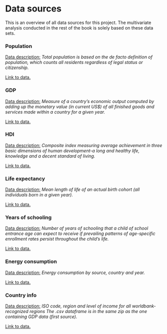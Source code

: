 # Data sources


This is an overview of all data sources for this project. The multivariate analysis conducted in the rest of the book is solely based on these data sets.

### Population {.unlisted .unnumbered}

<u>Data description:</u> *Total population is based on the de facto definition of population, which counts all residents regardless of legal status or citizenship.*

[Link to data.](https://data.worldbank.org/indicator/SP.POP.TOTL)


### GDP {.unlisted .unnumbered}

<u>Data description:</u> *Measure of a country's economic output computed by adding up the monetary value (in current US$) of all finished goods and services made within a country for a given year.*

[Link to data.](https://data.worldbank.org/indicator/NY.GDP.MKTP.CD)


### HDI {.unlisted .unnumbered}

<u>Data description:</u> *Composite index measuring average achievement in three basic dimensions of human development-a long and healthy life, knowledge and a decent standard of living.*

[Link to data.](http://hdr.undp.org/en/indicators/137506)


### Life expectancy {.unlisted .unnumbered}

<u>Data description:</u> *Mean length of life of an actual birth cohort (all individuals born in a given year).*

[Link to data.](https://data.worldbank.org/indicator/SP.DYN.LE00.IN) 


### Years of schooling {.unlisted .unnumbered}

<u>Data description:</u> *Number of years of schooling that a child of school entrance age can expect to receive if prevailing patterns of age-specific enrollment rates persist throughout the child's life.*

[Link to data.](http://hdr.undp.org/en/indicators/69706#)


### Energy consumption {.unlisted .unnumbered}

<u>Data description:</u> *Energy consumption by source, country and year.*

[Link to data.](https://github.com/owid/energy-data)


### Country info {.unlisted .unnumbered}

<u>Data description:</u> *ISO code, region and level of income for all worldbank-recognized regions The .csv dataframe is in the same zip as the one containing GDP data (first source).*

[Link to data.](https://data.worldbank.org/indicator/NY.GDP.MKTP.CD)








